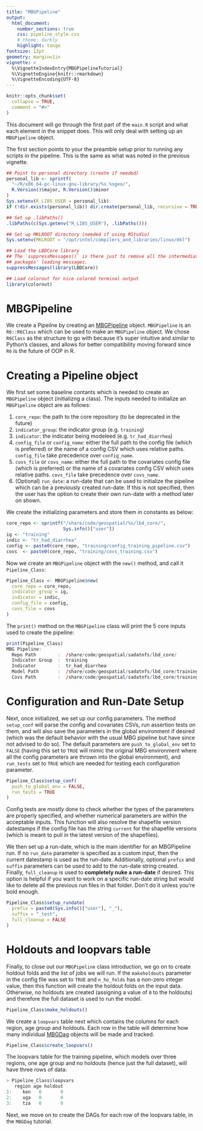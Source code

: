```yaml
---
title: "MBGPipeline"
output:
  html_document:
    number_sections: true
    css: pipeline_style.css
    # theme: darkly
    highlight: tango
fontsize: 12pt
geometry: margin=1in
vignette: >
  %\VignetteIndexEntry{MBGPipelineTutorial}
  %\VignetteEngine{knitr::rmarkdown}
  %\VignetteEncoding{UTF-8}
---
```


```r
knitr::opts_chunk$set(
  collapse = TRUE,
  comment = "#>"
)
```

This document will go through the first part of the `main.R` script and what
each element in the snippet does. This will only deal with setting up an
`MBGPipeline` object.

The first section points to your the preamble setup prior to running any scripts
in the pipeline. This is the same as what was noted in the previous vignette.

```r
## Point to personal directory (create if needed)
personal_lib <- sprintf(
  "~/R/x86_64-pc-linux-gnu-library/%s.%sgeo/",
  R.Version()$major, R.Version()$minor
)
Sys.setenv(R_LIBS_USER = personal_lib)
if (!dir.exists(personal_lib)) dir.create(personal_lib, recursive = TRUE)

## Set up .libPaths()
.libPaths(c(Sys.getenv("R_LIBS_USER"), .libPaths()))

## Set up MKLROOT directory (needed if using RStudio)
Sys.setenv(MKLROOT = "/opt/intel/compilers_and_libraries/linux/mkl")

## Load the LBDCore library
## The `suppressMessages()` is there just to remove all the intermediate
## packages' loading messages.
suppressMessages(library(LBDCore))

## Load colorout for nice colored terminal output
library(colorout)
```


# MBGPipeline

We create a Pipeilne by creating an
[MBGPipeline](http://sandbox-web.ihme.washington.edu/~miker985/LBDCore/reference/MBGPipeline.html)
object. `MBGPipeline` is an `R6::R6Class` which can be used to make an
`MBGPipeline` object. We chose `R6Class` as the structure to go with because
it's super intuitive and similar to Python's classes, and allows for better
compatibility moving forward since `R6` is the future of OOP in R.


# Creating a Pipeline object

We first set some baseline contants which is needed to create an `MBGPipeline`
object (initializng a class). The inputs needed to initialize an `MBGPipeline`
object are as follows:

1. `core_repo`: the path to the core repository (to be deprecated in the future)
2. `indicator_group`: the indicator group (e.g. `training`)
3. `indicator`: the indicator being modeleed (e.g. `tr_had_diarrhea`)
4. `config_file` or `config_name`: either the full path to the config file
(which is preferred) or the name of a config CSV which uses relative paths.
`config_file` take precedence over `config_name`.
5. `covs_file` or `covs_name`: either the full path to the covariates
config file (which is preferred) or the name of a covariates config CSV
which uses relative paths. `covs_file` take precedence over `covs_name`.
6. (Optional) `run_date`: a run-date that can be used to initialize the pipeline
which can be a previously created run-date. If this is not specified, then the
user has the option to create their own run-date with a method later on shown.

We create the initializing parameters and store them in constants as below:

```r
core_repo <- sprintf("/share/code/geospatial/%s/lbd_core/",
                     Sys.info()["user"])
ig <- "training"
indic <- "tr_had_diarrhea"
config <- paste0(core_repo, "training/config_training_pipeline.csv")
covs  <- paste0(core_repo, "training/covs_training.csv")
```

Now we create an `MBGPipeline` object with the `new()` method, and call it
`Pipeline_Class`:

```r
Pipeline_Class <- MBGPipeline$new(
  core_repo = core_repo,
  indicator_group = ig,
  indicator = indic,
  config_file = config,
  covs_file = covs
)
```
The `print()` method on the `MBGPipeline` class will print the 5 core inputs
used to create the pipeline:

```r
print(Pipeline_Class)
MBG Pipeline: 
  Repo Path        :  /share/code/geospatial/sadatnfs/lbd_core/
  Indicator Group  :  training
  Indicator        :  tr_had_diarrhea
  Model Path       :  /share/code/geospatial/sadatnfs/lbd_core/training/config_training_pipeline.csv
  Covs Path        :  /share/code/geospatial/sadatnfs/lbd_core/training/covs_training.csv
```


# Configuration and Run-Date Setup

Next, once initialized, we set up our config parameters. The method `setup_conf`
will parse the config and covariates CSVs, run assertion tests on them, and will
also save the parameters in the global environment if desired (which was the
default behavior with the usual MBG pipeline but have since not advised to do
so). The default parameters are `push_to_global_env` set to `FALSE` (having
this set to `TRUE` will mimic the original MBG environment where all the config
parameters are thrown into the global environment), and `run_tests` set to
`TRUE` which are needed for testing each configuration parameter.

```r
Pipeline_Class$setup_conf(
  push_to_global_env = FALSE,
  run_tests = TRUE
)
```
Config tests are mostly done to check whether the types of the parameters are
properly specified, and whether numerical parameters are within the acceptable
inputs. This function will also resolve the shapefile version datestamps if the
config file has the string `current` for the shapefile versions (which is
meant to pull in the latest version of the shapefiles).

We then set up a run-date, which is the main identifier for an MBGPipeline run.
If no `run_date` parameter is specified as a custom input, then the current
datestamp is used as the run-date. Additionally, optional `prefix` and `suffix`
parameters can be used to add to the run-date string created. Finally,
`full_cleanup` is used to **completely nuke a run-date** if desired. This option
is helpful if you want to work on a specific run-date string but would like to
delete all the previous run files in that folder. Don't do it unless you're bold
enough.

```r
Pipeline_Class$setup_rundate(
  prefix = paste0(Sys.info()["user"], "_"),
  suffix = "_test",
  full_cleanup = FALSE
)
```

# Holdouts and loopvars table

Finally, to close out our `MBGPipeline` class introduction, we go on to create
holdout folds and the list of jobs we will run. If the `makeholdouts` parameter
in the config file was set to `TRUE` and `n_ho_folds` has a non-zero integer
value, then this function will create the holdout folds on the input data.
Otherwise, no holdouts are created (assigning a value of `0` to the holdouts)
and therefore the full dataset is used to run the model.

```r
Pipeline_Class$make_holdouts()
```

We create a `loopvars` table next which contains the columns for each region,
age group and holdouts. Each row in the table will determine how many individual
[MBGDag](http://sandbox-web.ihme.washington.edu/~miker985/LBDCore/reference/MBGDag.html)
objects will be made and tracked.

```r
Pipeline_Class$create_loopvars()
```

The loopvars table for the training pipeline, which models over three regions,
one age group and no holdouts (hence just the full dataset), will have three
rows of data:
```r
> Pipeline_Class$loopvars
   region age holdout
1:    ken   0       0
2:    uga   0       0
3:    tza   0       0
```

Next, we move on to create the DAGs for each row of the loopvars table, in the
`MBGDag` tutorial.

<!-- ## Blurb on INLA model -->

<!-- The main model in the MBG pipeline is a regression of the following form: -->

<!-- $$\begin{array}{cl} -->
<!-- Y_{i,t} &\sim \text{Binomial}\left(p_{i,t}, N_{i,t} \right)\\ -->
<!-- \text{logit}(p_{i,t}) &= \beta_0 + \beta_1 X_{i,t} + \gamma_{c[i]} + Z_{i,t} + \epsilon_{i,t} \\ -->
<!-- \gamma_{c[i]} &\sim \mathcal{N}\left(0, \sigma^2_{country} \right) \\ -->
<!-- Z_{i,t} &\sim \mathcal{GP}\left(0, \Sigma_{space} \otimes \Sigma_{t} \right) \\ -->
<!-- \epsilon_{i,t} &\sim \mathcal{N}\left(0, \sigma^2_{nugget} \right) -->
<!-- \end{array}$$ -->
